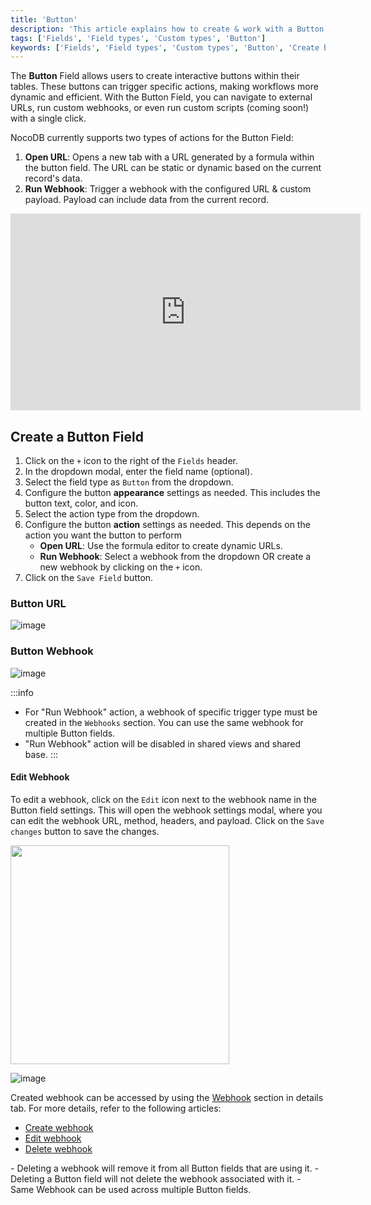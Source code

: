 ```yaml
---
title: 'Button'
description: 'This article explains how to create & work with a Button field.'
tags: ['Fields', 'Field types', 'Custom types', 'Button']
keywords: ['Fields', 'Field types', 'Custom types', 'Button', 'Create button field']
---
```


The **Button** Field allows users to create interactive buttons within their tables. These buttons can trigger specific actions, making workflows more dynamic and efficient. With the Button Field, you can navigate to external URLs, run custom webhooks, or even run custom scripts (coming soon!) with a single click.

NocoDB currently supports two types of actions for the Button Field:
1. **Open URL**: Opens a new tab with a URL generated by a formula within the button field. The URL can be static or dynamic based on the current record's data.
2. **Run Webhook**: Trigger a webhook with the configured URL & custom payload. Payload can include data from the current record.

<center>
    <iframe width="560" height="315" src="https://www.youtube.com/embed/V20tQDkbkvU?si=7EL1IppfR7V9LRBF&start=13" frameBorder="0" allow="accelerometer; autoplay; clipboard-write; encrypted-media; gyroscope; picture-in-picture" allowFullScreen ></iframe>
</center>

## Create a Button Field
1. Click on the `+` icon to the right of the `Fields` header.
2. In the dropdown modal, enter the field name (optional).
3. Select the field type as `Button` from the dropdown.
4. Configure the button **appearance** settings as needed. This includes the button text, color, and icon.
5. Select the action type from the dropdown.
6. Configure the button **action** settings as needed. This depends on the action you want the button to perform
   - **Open URL**: Use the formula editor to create dynamic URLs.
   - **Run Webhook**: Select a webhook from the dropdown OR create a new webhook by clicking on the `+` icon.
7. Click on the `Save Field` button.

### Button URL
![image](/img/v2/fields/types/button-url.png)

### Button Webhook
![image](/img/v2/fields/types/button-webhook.png)

:::info
- For "Run Webhook" action, a webhook of specific trigger type must be created in the `Webhooks` section. You can use the same webhook for multiple Button fields.
- "Run Webhook" action will be disabled in shared views and shared base.
:::

#### Edit Webhook
To edit a webhook, click on the `Edit` icon next to the webhook name in the Button field settings. This will open the webhook settings modal, where you can edit the webhook URL, method, headers, and payload. Click on the `Save changes` button to save the changes. 

<img src="/img/v2/fields/types/button-webhook-edit.png" width="350"/>  
  
  
![image](/img/v2/fields/types/button-webhook-edit-2.png)

Created webhook can be accessed by using the [Webhook](/docs/product-docs/automation/webhook) section in details tab. For more details, refer to the following articles:
- [Create webhook](/docs/product-docs/automation/webhook/create-webhook)
- [Edit webhook](/docs/product-docs/automation/webhook/actions-on-webhook#edit-webhook)
- [Delete webhook](/docs/product-docs/automation/webhook/actions-on-webhook#delete-webhook)

<Callout type="note">
- Deleting a webhook will remove it from all Button fields that are using it.
- Deleting a Button field will not delete the webhook associated with it.
- Same Webhook can be used across multiple Button fields.
</Callout>